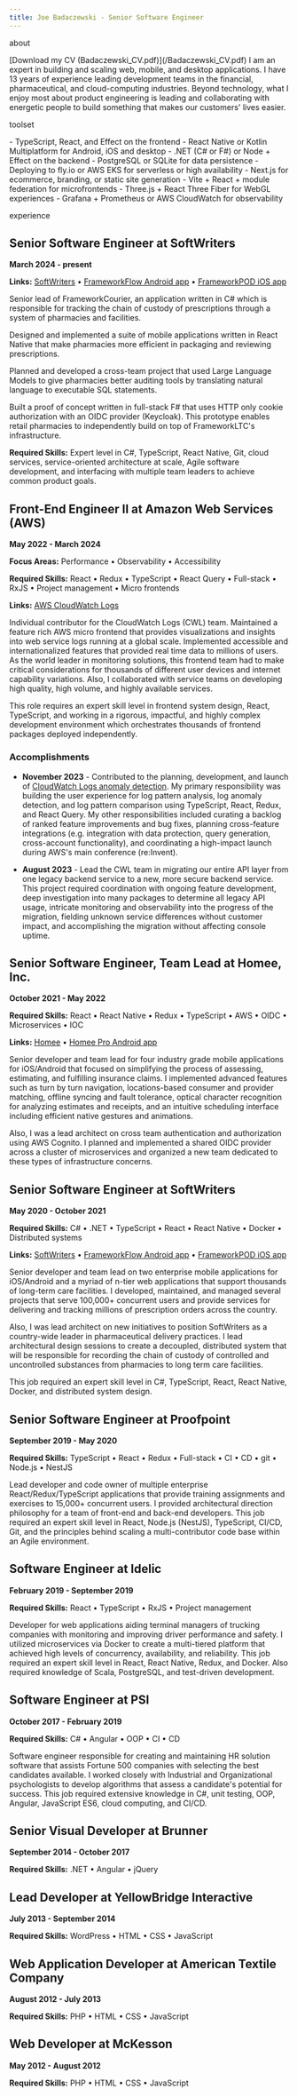 ```yaml
---
title: Joe Badaczewski - Senior Software Engineer
---
```


<SectionHeading>about</SectionHeading>

<span className="font-mono">
[Download my CV (Badaczewski_CV.pdf)](/Badaczewski_CV.pdf)
</span>

<span className="font-mono">
I am an expert in building and scaling web, mobile, and desktop applications. I have 13 years of experience leading development teams in the financial, pharmaceutical, and cloud-computing industries. Beyond technology, what I enjoy most about product engineering is leading and collaborating with energetic people to build something that makes our customers' lives easier.
</span>

<SectionHeading>toolset</SectionHeading>

<span className="font-mono">
- TypeScript, React, and Effect on the frontend
- React Native or Kotlin Multiplatform for Android, iOS and desktop
- .NET (C# or F#) or Node + Effect on the backend
- PostgreSQL or SQLite for data persistence
- Deploying to fly.io or AWS EKS for serverless or high availability
- Next.js for ecommerce, branding, or static site generation
- Vite + React + module federation for microfrontends
- Three.js + React Three Fiber for WebGL experiences
- Grafana + Prometheus or AWS CloudWatch for observability
</span>

<SectionHeading>experience</SectionHeading>

## Senior Software Engineer at SoftWriters
**March 2024 - present**

**Links:** [SoftWriters](https://frameworkltc.com/) • [FrameworkFlow Android app](https://play.google.com/store/apps/details?id=com.frameworkflow&hl=en_US&gl=US) • [FrameworkPOD iOS app](https://apps.apple.com/us/app/frameworkpod/id1581605792)

Senior lead of FrameworkCourier, an application written in C# which is responsible for tracking the chain of custody of prescriptions through a system of pharmacies and facilities.

Designed and implemented a suite of mobile applications written in React Native that make pharmacies more efficient in packaging and reviewing prescriptions.

Planned and developed a cross-team project that used Large Language Models to give pharmacies better auditing tools by translating natural language to executable SQL statements.

Built a proof of concept written in full-stack F# that uses HTTP only cookie authorization with an OIDC provider (Keycloak). This prototype enables retail pharmacies to independently build on top of FrameworkLTC's infrastructure.

**Required Skills:** Expert level in C#, TypeScript, React Native, Git, cloud services, service-oriented architecture at scale, Agile software development, and interfacing with multiple team leaders to achieve common product goals.

<div className="border-t-2 border-dotted border-black-400 py-4 mt-4"></div>

## Front-End Engineer II at Amazon Web Services (AWS)
**May 2022 - March 2024**

**Focus Areas:** Performance • Observability • Accessibility

**Required Skills:** React • Redux • TypeScript • React Query • Full-stack • RxJS • Project management • Micro frontends

**Links:** [AWS CloudWatch Logs](https://docs.aws.amazon.com/AmazonCloudWatch/latest/logs/WhatIsCloudWatchLogs.html)

Individual contributor for the CloudWatch Logs (CWL) team. Maintained a feature rich AWS micro frontend that provides visualizations and insights into web service logs running at a global scale. Implemented accessible and internationalized features that provided real time data to millions of users. As the world leader in monitoring solutions, this frontend team had to make critical considerations for thousands of different user devices and internet capability variations. Also, I collaborated with service teams on developing high quality, high volume, and highly available services.

This role requires an expert skill level in frontend system design, React, TypeScript, and working in a rigorous, impactful, and highly complex development environment which orchestrates thousands of frontend packages deployed independently.

### Accomplishments

- **November 2023** - Contributed to the planning, development, and launch of [CloudWatch Logs anomaly detection](https://docs.aws.amazon.com/AmazonCloudWatch/latest/logs/LogsAnomalyDetection.html). My primary responsibility was building the user experience for log pattern analysis, log anomaly detection, and log pattern comparison using TypeScript, React, Redux, and React Query. My other responsibilities included curating a backlog of ranked feature improvements and bug fixes, planning cross-feature integrations (e.g. integration with data protection, query generation, cross-account functionality), and coordinating a high-impact launch during AWS's main conference (re:Invent).

- **August 2023** - Lead the CWL team in migrating our entire API layer from one legacy backend service to a new, more secure backend service. This project required coordination with ongoing feature development, deep investigation into many packages to determine all legacy API usage, intricate monitoring and observability into the progress of the migration, fielding unknown service differences without customer impact, and accomplishing the migration without affecting console uptime.

<div className="border-t-2 border-dotted border-black-400 py-4 mt-4"></div>

## Senior Software Engineer, Team Lead at Homee, Inc.
**October 2021 - May 2022**

**Required Skills:** React • React Native • Redux • TypeScript • AWS • OIDC • Microservices • IOC

**Links:** [Homee](https://www.homee.com/) • [Homee Pro Android app](https://play.google.com/store/apps/details?id=homee.provider.droid&hl=en_US&gl=US)

Senior developer and team lead for four industry grade mobile applications for iOS/Android that focused on simplifying the process of assessing, estimating, and fulfilling insurance claims. I implemented advanced features such as turn by turn navigation, locations-based consumer and provider matching, offline syncing and fault tolerance, optical character recognition for analyzing estimates and receipts, and an intuitive scheduling interface including efficient native gestures and animations.

Also, I was a lead architect on cross team authentication and authorization using AWS Cognito. I planned and implemented a shared OIDC provider across a cluster of microservices and organized a new team dedicated to these types of infrastructure concerns.

<div className="border-t-2 border-dotted border-black-400 py-4 mt-4"></div>

## Senior Software Engineer at SoftWriters
**May 2020 - October 2021**

**Required Skills:** C# • .NET • TypeScript • React • React Native • Docker • Distributed systems

**Links:** [SoftWriters](https://frameworkltc.com/) • [FrameworkFlow Android app](https://play.google.com/store/apps/details?id=com.frameworkflow&hl=en_US&gl=US) • [FrameworkPOD iOS app](https://apps.apple.com/us/app/frameworkpod/id1581605792)

Senior developer and team lead on two enterprise mobile applications for iOS/Android and a myriad of n-tier web applications that support thousands of long-term care facilities. I developed, maintained, and managed several projects that serve 100,000+ concurrent users and provide services for delivering and tracking millions of prescription orders across the country.

Also, I was lead architect on new initiatives to position SoftWriters as a country-wide leader in pharmaceutical delivery practices. I lead architectural design sessions to create a decoupled, distributed system that will be responsible for recording the chain of custody of controlled and uncontrolled substances from pharmacies to long term care facilities.

This job required an expert skill level in C#, TypeScript, React, React Native, Docker, and distributed system design.

<div className="border-t-2 border-dotted border-black-400 py-4 mt-4"></div>

## Senior Software Engineer at Proofpoint
**September 2019 - May 2020**

**Required Skills:** TypeScript • React • Redux • Full-stack • CI • CD • git • Node.js • NestJS

Lead developer and code owner of multiple enterprise React/Redux/TypeScript applications that provide training assignments and exercises to 15,000+ concurrent users. I provided architectural direction philosophy for a team of front-end and back-end developers. This job required an expert skill level in React, Node.js (NestJS), TypeScript, CI/CD, Git, and the principles behind scaling a multi-contributor code base within an Agile environment.

<div className="border-t-2 border-dotted border-black-400 py-4 mt-4"></div>

## Software Engineer at Idelic
**February 2019 - September 2019**

**Required Skills:** React • TypeScript • RxJS • Project management

Developer for web applications aiding terminal managers of trucking companies with monitoring and improving driver performance and safety. I utilized microservices via Docker to create a multi-tiered platform that achieved high levels of concurrency, availability, and reliability. This job required an expert skill level in React, React Native, Redux, and Docker. Also required knowledge of Scala, PostgreSQL, and test-driven development.

<div className="border-t-2 border-dotted border-black-400 py-4 mt-4"></div>

## Software Engineer at PSI
**October 2017 - February 2019**

**Required Skills:** C# • Angular • OOP • CI • CD

Software engineer responsible for creating and maintaining HR solution software that assists Fortune 500 companies with selecting the best candidates available. I worked closely with Industrial and Organizational psychologists to develop algorithms that assess a candidate's potential for success. This job required extensive knowledge in C#, unit testing, OOP, Angular, JavaScript ES6, cloud computing, and CI/CD.

<div className="border-t-2 border-dotted border-black-400 py-4 mt-4"></div>

## Senior Visual Developer at Brunner
**September 2014 - October 2017**

**Required Skills:** .NET • Angular • jQuery

<div className="border-t-2 border-dotted border-black-400 py-4 mt-4"></div>

## Lead Developer at YellowBridge Interactive
**July 2013 - September 2014**

**Required Skills:** WordPress • HTML • CSS • JavaScript

<div className="border-t-2 border-dotted border-black-400 py-4 mt-4"></div>

## Web Application Developer at American Textile Company
**August 2012 - July 2013**

**Required Skills:** PHP • HTML • CSS • JavaScript

<div className="border-t-2 border-dotted border-black-400 py-4 mt-4"></div>

## Web Developer at McKesson
**May 2012 - August 2012**

**Required Skills:** PHP • HTML • CSS • JavaScript
